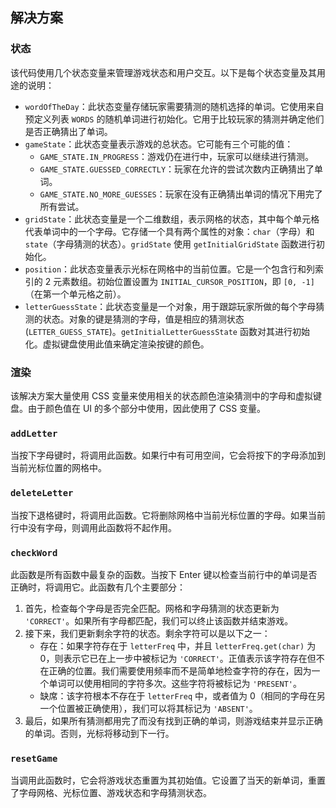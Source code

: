 
## 解决方案

### 状态

该代码使用几个状态变量来管理游戏状态和用户交互。以下是每个状态变量及其用途的说明：

* `wordOfTheDay`：此状态变量存储玩家需要猜测的随机选择的单词。它使用来自预定义列表 `WORDS` 的随机单词进行初始化。它用于比较玩家的猜测并确定他们是否正确猜出了单词。
* `gameState`：此状态变量表示游戏的总状态。它可能有三个可能的值：
  * `GAME_STATE.IN_PROGRESS`：游戏仍在进行中，玩家可以继续进行猜测。
  * `GAME_STATE.GUESSED_CORRECTLY`：玩家在允许的尝试次数内正确猜出了单词。
  * `GAME_STATE.NO_MORE_GUESSES`：玩家在没有正确猜出单词的情况下用完了所有尝试。
* `gridState`：此状态变量是一个二维数组，表示网格的状态，其中每个单元格代表单词中的一个字母。它存储一个具有两个属性的对象：`char`（字母）和 `state`（字母猜测的状态）。`gridState` 使用 `getInitialGridState` 函数进行初始化。
* `position`：此状态变量表示光标在网格中的当前位置。它是一个包含行和列索引的 2 元素数组。初始位置设置为 `INITIAL_CURSOR_POSITION`，即 `[0, -1]`（在第一个单元格之前）。
* `letterGuessState`：此状态变量是一个对象，用于跟踪玩家所做的每个字母猜测的状态。对象的键是猜测的字母，值是相应的猜测状态 (`LETTER_GUESS_STATE`)。`getInitialLetterGuessState` 函数对其进行初始化。虚拟键盘使用此值来确定渲染按键的颜色。

### 渲染

该解决方案大量使用 CSS 变量来使用相关的状态颜色渲染猜测中的字母和虚拟键盘。由于颜色值在 UI 的多个部分中使用，因此使用了 CSS 变量。

### `addLetter`

当按下字母键时，将调用此函数。如果行中有可用空间，它会将按下的字母添加到当前光标位置的网格中。

### `deleteLetter`

当按下退格键时，将调用此函数。它将删除网格中当前光标位置的字母。如果当前行中没有字母，则调用此函数将不起作用。

### `checkWord`

此函数是所有函数中最复杂的函数。当按下 Enter 键以检查当前行中的单词是否正确时，将调用它。此函数有几个主要部分：

1. 首先，检查每个字母是否完全匹配。网格和字母猜测的状态更新为 `'CORRECT'`。如果所有字母都匹配，我们可以终止该函数并结束游戏。
2. 接下来，我们更新剩余字符的状态。剩余字符可以是以下之一：
   * 存在：如果字符存在于 `letterFreq` 中，并且 `letterFreq.get(char)` 为 0，则表示它已在上一步中被标记为 `'CORRECT'`。正值表示该字符存在但不在正确的位置。我们需要使用频率而不是简单地检查字符的存在，因为一个单词可以使用相同的字符多次。这些字符将被标记为 `'PRESENT'`。
   * 缺席：该字符根本不存在于 `letterFreq` 中，或者值为 0（相同的字母在另一个位置被正确使用），我们可以将其标记为 `'ABSENT'`。
3. 最后，如果所有猜测都用完了而没有找到正确的单词，则游戏结束并显示正确的单词。否则，光标将移动到下一行。

### `resetGame`

当调用此函数时，它会将游戏状态重置为其初始值。它设置了当天的新单词，重置了字母网格、光标位置、游戏状态和字母猜测状态。

<TestCases />
